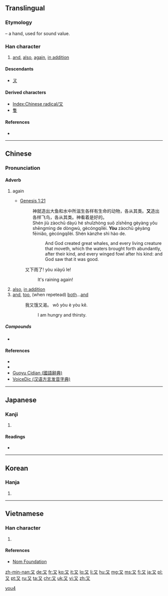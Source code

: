 {{also|ヌ|ﾇ|ㄡ|攵|文}}
==Translingual==
{{stroke order|strokes=2}}
{{stroke order|type=animate}}
===Etymology===
{{liushu|p}} – a hand, used for sound value.

{{Han etyl}}

===Han character===
{{Han char|rn=29|rad=又|as=00|sn=2|four=1740<sub>0</sub>|canj=弓大 (NK)}}

# [[and]], [[also]], [[again]], [[in addition]]

====Descendants====
*[[ㄡ]]

====Derived characters====
* [[Index:Chinese radical/又]]
* [[隻]]

====References====
* {{Han ref|kx=0164.430|dkj=03115|dj=0374.140|hdz=10390.010|uh=53C8|ud=21448|bh=A453|bd=42067}}

----

==Chinese==
{{zh-hanzi-box|[[恅]]}}

===Pronunciation===
{{zh-pron
|m=yòu
|c=jau6
|h=pfs=yù
|mn=iū
|w=
|mc=y
|oc=y
|ma=zh-yòu.ogg
|cat=conj,adv
}}

====Adverb====
{{cmn-adv|ts|pin=yòu|pint=you4}}

# {{context|Beginning Mandarin|lang=cmn}} again
#* [http://wordproject.org/multi/bi_en_cn_py.htm Genesis 1:21]
#*: 神就造出大鱼和水中所滋生各样有生命的动物，各从其类。'''又'''造出各样飞鸟，各从其类。神看着是好的。
#*: Shén jiù zàochū dàyú hé shuǐzhòng suǒ zīshēng gèyàng yǒu shēngmìng de dòngwù, gècóngqílèi. '''Yòu''' zàochū gèyàng fēiniǎo, gècóngqílèi. Shén kànzhe shì hào de.
#*:: And God created great whales, and every living creature that moveth, which the waters brought forth abundantly, after their kind, and every winged fowl after his kind: and God saw that it was good.
#: 又下雨了! yòu xiàyǔ le!
#::It's raining again!
# [[also]], [[in addition]]
# [[and]], [[too]], (when repetead) [[both]]...[[and]]
#: 我又饿又渴。 wǒ yòu è yòu kě.
#:: I am hungry and thirsty.

=====Compounds=====
{{top2}}
* {{zh-ts|又好笑，又好氣|又好笑，又好气}}
{{mid2}}
{{bottom}}

====References====
* {{cite web
| url = http://www.mdbg.net/chindict/chindict.php?page=worddict&wdrst=0&wdqb=又
| title = 又
| work = MDBG English to Chinese dictionary ( Based on CC-CEDICT )
| language = Mandarin/English
| accessdate = 2014-02-22}}
* {{cite web
| url = http://tatoeba.org/eng/sentences/search?query=%E5%8F%88&from=cmn&to=und
| title = Sentences with 又
| work = Tatoeba
| accessdate = 2014-02-24}}
* [http://140.111.34.46/cgi-bin/dict/GetContent.cgi?Database=dict&DocNum=148095&GraphicWord=yes&QueryString=%A4S Guoyu Cidian (國語辭典)]
*[http://cn.voicedic.com/ VoiceDic (汉语方言发音字典)]

----

==Japanese==

===Kanji===
{{ja-kanji|grade=7|rs=又00}}

# {{defn|lang=ja|sort=又00}}

====Readings====
* {{ja-readings|on=[[ゆう]] (yū)|kun=[[また]] (mata)}}

----

==Korean==

===Hanja===
{{ko-hanja|hangeul=우|rv=u|mr=u}}

# {{defn|lang=ko|sort=又00}}

----

==Vietnamese==

===Han character===
{{vi-hantu|[[lại]], [[hựu]]|rs=又00}}

# {{defn|lang=vi|sort=又00}}

====References====
*[http://nomfoundation.org/common/nom_details.php?codepoint=53c8 Nom Foundation]

[[Category:CJKV radicals| ]]
[[Category:Beginning Mandarin|you4]]

[[zh-min-nan:又]]
[[de:又]]
[[fr:又]]
[[ko:又]]
[[it:又]]
[[lo:又]]
[[li:又]]
[[hu:又]]
[[mg:又]]
[[ms:又]]
[[fj:又]]
[[ja:又]]
[[pl:又]]
[[pt:又]]
[[ru:又]]
[[ta:又]]
[[chr:又]]
[[uk:又]]
[[vi:又]]
[[zh:又]]